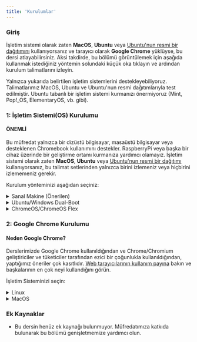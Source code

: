 ```yaml
---
title: 'Kurulumlar'
---
```


### Giriş

İşletim sistemi olarak zaten **MacOS**, **Ubuntu** veya [Ubuntu'nun resmi bir dağıtımını](https://wiki.ubuntu.com/UbuntuFlavors) kullanıyorsanız ve tarayıcı olarak **Google Chrome** yüklüyse, bu dersi atlayabilirsiniz. Aksi takdirde, bu bölümü görüntülemek için aşağıda kullanmak istediğiniz yöntemin solundaki küçük oka tıklayın ve ardından kurulum talimatlarını izleyin.

<div className="lesson-note" markdown="1">

Yalnızca yukarıda belirtilen işletim sistemlerini destekleyebiliyoruz. Talimatlarımız MacOS, Ubuntu ve Ubuntu'nun resmi dağıtımlarıyla test edilmiştir. Ubuntu tabanlı bir işletim sistemi kurmanızı önermiyoruz (Mint, Pop!\_OS, ElementaryOS, vb. gibi).

</div>

### 1: İşletim Sistemi(OS) Kurulumu

#### ÖNEMLİ

Bu müfredat yalnızca bir dizüstü bilgisayar, masaüstü bilgisayar veya desteklenen Chromebook kullanımını destekler. RaspberryPi veya başka bir cihaz üzerinde bir geliştirme ortamı kurmanıza yardımcı olamayız. İşletim sistemi olarak zaten **MacOS**, **Ubuntu** veya [Ubuntu'nun resmi bir dağıtımı](https://wiki.ubuntu.com/UbuntuFlavors) kullanıyorsanız, bu talimat setlerinden yalnızca birini izlemeniz veya hiçbirini izlememeniz gerekir.

Kurulum yönteminizi aşağıdan seçiniz:

<details markdown="block">
<summary className="dropDown-header">Sanal Makine (Önerilen) </summary>

Bir Sanal Makine (VM) kurmak, web geliştirme için bir ortam oluşturmaya başlamanın en kolay ve en güvenilir yoludur. Sanal Makine, mevcut İşletim Sisteminizin (OS), Windows gibi, içinde çalışan komple bir bilgisayar emülasyonudur. Sanal makinenin en büyük dezavantajı, aynı anda iki bilgisayar çalıştırdığınız için yavaş olabilmesidir. Performansını artırmak için birkaç şey yapacağız.

### 1. Adım: VirtualBox ve Xubuntu'yu İndirme

Bir sanal makine kurmak basit bir işlemdir. Bu kılavuz, sanal makineyi oluşturmak ve çalıştırmak için Oracle'ın VirtualBox programını kullanır. Bu program açık kaynaklı, ücretsiz ve basittir. Daha ne isteyebilirsiniz ki? Şimdi, her şeyin indirildiğinden ve kurulum için hazır olduğundan emin olalım.

#### ÖNEMLİ

Bu talimatları tamamladıktan sonra, **tamamen VM'de çalışmanız beklenmektedir.** Pencereyi büyütün, varsa daha fazla sanal monitör ekleyin, masaüstünün sol üst köşesindeki **Whisker Menu** <img src="https://cdn.statically.io/gh/TheOdinProject/curriculum/96d534641514fe4d62aabe2919fac3c52cb286e7/foundations/installations/installations/imgs/00_whisker_icon.png" alt="The blue-white rodent Whisker Menu Icon" style={{"display":"inline","margin":"auto"}} /> içindeki internet tarayıcısını çalıştırın. Odin Project üzerinde çalışırken sanal makine dışında hiçbir şey kullanmamalısınız. VM'yi bir süre kullandıktan sonra alıştığınızı düşünüyorsanız veya deneyiminizi geliştirmek istiyorsanız, aşağıda talimatları bulunan Ubuntu'yu dual boot yapmanızı öneririz.

#### Adım 1.1: VirtualBox'u İndirme

[Buraya tıklayın](https://www.virtualbox.org/wiki/Downloads) ve Windows bilgisayarlar için VirtualBox'ı indirin.

#### Adım 1.2: Xubuntu'yu İndirme

Piyasada binlerce Linux dağıtımı var, ancak Xubuntu şüphesiz en popüler ve kullanıcı dostu olanlardan biri. Bir sanal makineye Linux kurarken, [Xubuntu 22.04'ü indirmenizi](https://mirror.us.leaseweb.net/ubuntu-cdimage/xubuntu/releases/22.04/release/) öneririz. Burada listelenen birkaç dosya var, `.iso` ile biteni indirin. Xubuntu, Ubuntu ile aynı temel yazılımı kullanır ancak daha az bilgisayar kaynağı gerektiren bir masaüstü ortamına sahiptir ve bu nedenle sanal makineler için idealdir. İndirme hızını yavaş bulursanız, daha önce bağlantısı verilen bir ABD linki olduğundan [farklı bir link kullanmayı](https://xubuntu.org/release/22-04/#show-all) deneyin. Eğer indirme sayfasına ulaşırsanız ve hangi sürümü seçeceğinizden emin değilseniz, en son Uzun Süreli Destek (LTS) sürümünü seçmeniz önerilir (yazının yazıldığı zaman 22.04). Daha yeni bir LTS olmayan sürümünü seçme düşüncesiyle oyalanabilirsiniz, ancak LTS sürümleri, 5 yıla kadar garanti edilen destek avantajına sahiptir, bu da onları daha güvenli, stabil ve dolayısıyla güvenilir yapar.

### 2. Adım: VirtualBox'ı Yükleme ve Xubuntu'yu Kurma

#### Adım 2.1: VirtualBox'ı Yükleme

VirtualBox'ı kurmak çok basittir. Çok fazla teknik bilgi gerektirmez ve Windows bilgisayarınıza herhangi bir program yüklemekle aynı işlemdir. İndirilen VirtualBox dosyasına çift tıkladığınızda yükleme işlemi başlayacaktır. Microsoft Visual C++ 2019 Redistributable Package'ına ihtiyaç duyduğunuzla ilgili bir hata alırsanız, onu [resmi Microsoft Learn sayfasında](https://learn.microsoft.com/en-us/cpp/windows/latest-supported-vc-redist?view=msvc-170#visual-studio-2015-2017-2019-and-2022) bulabilirsiniz. Büyük olasılıkla `X64` mimarisine sahip sürümü istiyorsunuz (bu 64 bit anlamına gelir). Onu indirin ve kurun, ardından VirtualBox'ı tekrar kurmayı deneyin.

Kurulum sırasında size çeşitli seçenekler sunulacaktır. İhtiyacınız olmadığı için Python Desteğini ok işaretli sürücü simgesine tıklayarak ve **Entire feature will be unavailable** seçeneğini seçerek devre dışı bırakmanızı öneririz:

![The Python option is at the bottom of the list](https://cdn.statically.io/gh/TheOdinProject/curriculum/96d534641514fe4d62aabe2919fac3c52cb286e7/foundations/installations/installations/imgs/01_turn_off_python.png)

Kapatıldıktan sonra kurulum pencereniz bu şekilde görünmelidir:

![You want the Python option to have a scarlet "X" on it](https://cdn.statically.io/gh/TheOdinProject/curriculum/96d534641514fe4d62aabe2919fac3c52cb286e7/foundations/installations/installations/imgs/02_c_install.png)

Uygulamayı `C:` sürücüsüne yüklediğinizden emin olun, aksi takdirde hata verme eğilimi vardır. Sanal makinenin kendisi herhangi bir yere kurulabilir ancak buna yakında değineceğiz.
Yazılım yüklenirken ilerleme çubuğu takılmış gibi görünebilir, sadece bitmesini bekleyin.

#### Adım 2.2: VirtualBox'ı Xubuntu için Hazırlama

Artık VirtualBox'ı kurduğunuza göre, programı başlatın. Açıldıktan sonra başlangıç ekranını görmelisiniz.

![The VirtualBox start screen](https://cdn.statically.io/gh/TheOdinProject/curriculum/96d534641514fe4d62aabe2919fac3c52cb286e7/foundations/installations/installations/imgs/03_start_screen.png)

Sanal bir işletim sistemi oluşturmak için **New** düğmesine tıklayın. Buna **Xubuntu** adını verin, sanal makinenin varsayılan `C:` konumundan başka bir yere kurulmasını istiyorsanız, bunu **Folder** seçeneğinde uygun şekilde değiştirin. Bu, sanal diskinizin bulunacağı yerdir, bu nedenle bunun için en az 30 GB'ınız olduğundan emin olun. **ISO Image** seçeneğinde **Other** seçeneğini seçin ve bilgisayarınızda `.iso` dosyasını bulmanız için bir pencere açılacaktır. Dosya büyük olasılıkla `İndirilenler` klasöründedir. **Skip Unattended Installation** seçeneğini olduğu gibi bırakın.

![Half of the options being greyed out is normal. Don't worry about it.](https://cdn.statically.io/gh/TheOdinProject/curriculum/96d534641514fe4d62aabe2919fac3c52cb286e7/foundations/installations/installations/imgs/04_install_start.png)

**Next** tuşuna basarak devam edin ve sonraki adımları izleyin:

#### Adım 2.2.1: Gözetimsiz Konuk İşletim Sistemi(OS) Kurulumu

Şimdi buna benzer bir pencere görmelisiniz:

![No need to worry about the Product Key.](https://cdn.statically.io/gh/TheOdinProject/curriculum/96d534641514fe4d62aabe2919fac3c52cb286e7/foundations/installations/installations/imgs/05_unattended_install.png)

**Guest Additions** ve **Install in Background** seçeneklerini işaretleyiniz ve ayrıca **Username** ve **Password** alanlarınızı istediğiniz gibi değiştiriniz. Varsayılan parolayı değiştirmeyi unutursanız, parola `changeme` olacaktır. **Guest Additions ISO**, **Hostname** ve **Domain Name** alanlarını olduğu gibi bırakın. **Next** tuşuna basarak devam edin.

#### Adım 2.2.2: Donanım

![You might be tempted to give your VM more than 2 processors. Don't.](https://cdn.statically.io/gh/TheOdinProject/curriculum/96d534641514fe4d62aabe2919fac3c52cb286e7/foundations/installations/installations/imgs/06_hardware.png)

Kurulumun **Hardware** bölümünde **Base Memory** değerini en az 2048 MB veya mümkünse daha fazlasına ayarlayınız. Üst limit toplam RAM'inizin yarısıdır ancak önerdiğimiz ayarlarla 4096 MB size sorunsuz bir deneyim sağlayacaktır.

Örneğin, 8 GB (8192 MB) RAM'iniz varsa, sanal makinenizin işletim sistemine 4096 MB'a kadar (1024 MB 1 GB eder) ayırabilirsiniz. Ne kadar RAM'iniz olduğunu bilmiyorsanız, bunu nasıl bulacağınızı öğrenmek için [lütfen bu Google sorgusunu çalıştırın](https://www.google.com/search?q=how+to+find+how+much+ram+you+have). Sanal makineniz biraz yavaş çalışıyorsa, daha fazla bellek ayırmayı deneyin!

_(**not:** **G**iga**B**aytı **M**ega**B**ayta çevirirken zorlanıyor musunuz? 1 GB RAM 1024 MB'a eşittir. Bu yüzden, **8 GB = 8 x 1024 = 8192 MB** diyebiliriz.)_

**Processors** seçeneği için değer 2'de olmalı ve daha fazla olmamalıdır. **Enable EFI (special OSes only)** seçeneğini olduğu gibi bırakın, yani **işaretli değil**, ve devam etmek için **Next** seçeneğine tıklayın.

#### Adım 2.2.3: Sanal Sabit Disk

![Don't Pre-allocate Full Size.](https://cdn.statically.io/gh/TheOdinProject/curriculum/96d534641514fe4d62aabe2919fac3c52cb286e7/foundations/installations/installations/imgs/07_virtual_hard_disk.png)

Şimdi, **Disk Size** dışında tüm ayarları olduğu gibi bırakınız, sanal makinenize **en az 30GB** alan vermenizi öneririz. Bu diskin sanal makine oluşturma işleminin ilk adımında belirttiğiniz klasörde oluşturulacağını hatırlatırız, ancak yine de gerekirse disk ileride taşınabilir ve yeniden boyutlandırılabilir.

#### Adım 2.2.4: Katılımsız Kuruluma Başlama

**Summary** sayfasına yönlendirilmek için **Next** seçeneğine tıklayın, bu sayfada gözetimsiz kurulum sürecini başlatmak için **Finish** seçeneğine tıklamanız yeterlidir. Bunun en güzel yanı nedir? İşletim sistemini ve GuestAdditions'ı size bir şey sormadan kendi başına yükler! Sadece kendi işini yapmasına izin verin, **Preview** bölümünde bunun gibi bir giriş ekranı gördüğünüzde işlemin bittiğini anlayacaksınız:

![The Preview section is in the top right of VirtualBox window.](https://cdn.statically.io/gh/TheOdinProject/curriculum/96d534641514fe4d62aabe2919fac3c52cb286e7/foundations/installations/installations/imgs/08_preview_login.png)

Sadece **Show** adlı yeşil oka tıklayın ve bir sanal makine penceresi ve giriş ekranı ile karşılaşacaksınız. Kurulum işlemi sırasında belirlediğiniz parola ile oturum açın ve yapmamız gereken azıcık bir yapılandırma ayarı kaldı.

**Finish'e** tıkladıktan sonra buna benzer bir hata almanız mümkündür:

![The error shows up on the right side of the VirtualBox window and can be a little differently worded.](https://cdn.statically.io/gh/TheOdinProject/curriculum/96d534641514fe4d62aabe2919fac3c52cb286e7/foundations/installations/installations/imgs/09_virtualization_error.png)

Bu, [bilgisayarınızın BIOS/UEFI ayarlarında sanallaştırmayı etkinleştirmeniz](https://access.redhat.com/documentation/en-us/red_hat_enterprise_linux/7/html/virtualization_deployment_and_administration_guide/sect-troubleshooting-enabling_intel_vt_x_and_amd_v_virtualization_hardware_extensions_in_bios) gerektiği anlamına gelir. [Alternatif talimat seti](https://2nwiki.2n.cz/pages/viewpage.action?pageId=75202968). Eğer AMD CPU'nuz varsa muhtemelen aktifleştirmek için `SVM` adında bir şey arıyorsunuzdur, Intel CPU'lar içinse bu ayar `Intel Virtualization Technology'dir`. Aldığınız hata, bulmanız gereken ayarı söylemelidir. Bunu hallettikten sonra, makineyi **Başlatın** ve akışına bırakın, bir giriş ekranı gördüğünüzde işlemin bittiğini anlayacaksınız:

![You can already make your VM full screen or just maximize the window.](https://cdn.statically.io/gh/TheOdinProject/curriculum/96d534641514fe4d62aabe2919fac3c52cb286e7/foundations/installations/installations/imgs/10_login_screen.png)

### 3. Adım: Doğru sudo İzinlerini Ayarlama

Katılımsız kurulumun VirtualBox tarafından yapılandırılma şekli nedeniyle, hesabınız uygun `sudo` izinlerine sahip değildir. Bunları Windows makinenizdeki `Yönetici olarak çalıştır` ile eşdeğer olarak düşünün, bunları düzene sokmanın neden önemli olacağını tahmin edebilirsiniz.

#### Adım 3.1: Users and Group'a Gidiş

İlk olarak, pencerenizin sol üst köşesindeki <img src="https://cdn.statically.io/gh/TheOdinProject/curriculum/96d534641514fe4d62aabe2919fac3c52cb286e7/foundations/installations/installations/imgs/00_whisker_icon.png" alt="The blue-white rodent Whisker Menu Icon" style={{"display":"inline","margin":"auto"}} /> simgesine tıklayın, ardından `Users` yazın ve `Users and Groups'u` göreceksiniz. Üzerine tıklayın.

![It should be the top option you see. It is possible that due to localization it'll be called differently - try using the term in your language then.](https://cdn.statically.io/gh/TheOdinProject/curriculum/96d534641514fe4d62aabe2919fac3c52cb286e7/foundations/installations/installations/imgs/11_users_and_groups.png)

#### Adım 3.2: Groups'u Yönetme

Karşınıza gelen pencerede **Manage Groups** seçeneğine tıklayınız, ardından listede bir yere tıklayın ve klavyenizden `sudo` yazın. Bu sizi resimdeki gibi `sudo` girdisine getirecektir:

![You will find the search functionality like this in many corners of Xubuntu.](https://cdn.statically.io/gh/TheOdinProject/curriculum/96d534641514fe4d62aabe2919fac3c52cb286e7/foundations/installations/installations/imgs/12_sudo_group.png)

#### Adım 3.2: Kendini sudo'ya Ekleme

`sudo` seçiliyken **Properties** seçeneğine tıklayın ve açılan pencerede kullanıcı adınızı aşağıdaki gibi işaretleyin:

![No need to touch anything else.](https://cdn.statically.io/gh/TheOdinProject/curriculum/96d534641514fe4d62aabe2919fac3c52cb286e7/foundations/installations/installations/imgs/13_sudo_properties.png)

Ve ardından **OK**'a tıklayın. Bir parola, giriş yaparken kullandığınız parola ile aynı, istemiyle karşılaşacaksınız.

#### Adım 3.3: Sanal Makinenizi Yeniden Başlatma

Tüm bunlar tamamlandığına göre, bu pencereleri kapatabilir ve sanal makinenizi yeniden başlatabilirsiniz. Klavyede <kbd>CTRL + ALT + T</kbd> yaparak `Terminal` penceresi açabilirsiniz ve terminalde `reboot` yazın ardından komutu çalıştırmak için <kbd>Enter'a</kbd> basın. Alternatif olarak, <img src="https://cdn.statically.io/gh/TheOdinProject/curriculum/96d534641514fe4d62aabe2919fac3c52cb286e7/foundations/installations/installations/imgs/00_whisker_icon.png" alt="The blue-white rodent Whisker Menu Icon" style={{"display":"inline","margin":"auto"}} /> ikonuna tıklayabilirsiniz, ardından sağ alttaki güç simgesine tıklayın ve **Restart** seçeneğini seçin.

![You might want to take note of other options that you see in this menu.](https://cdn.statically.io/gh/TheOdinProject/curriculum/96d534641514fe4d62aabe2919fac3c52cb286e7/foundations/installations/installations/imgs/14_logout.png)

![Not the most exciting of menus, but take note of the Shut Down option.](https://cdn.statically.io/gh/TheOdinProject/curriculum/96d534641514fe4d62aabe2919fac3c52cb286e7/foundations/installations/installations/imgs/15_restart.png)

#### Adım 3.4: Yeni Kazandığınız sudo Ayrıcalıklarını Test Etme

Artık `sudo'ya` erişiminiz olduğuna göre, bunu Xubuntu'yu `Terminal` üzerinden güncellemek için kullanabiliriz. Terminali açın ve aşağıdaki komutları birbiri ardına kullanın:

```bash
sudo apt update
sudo apt upgrade
```

İlk komutu kullandıktan sonra parolanız sorulacaktır, parolanızı yazın ve <kbd>Enter'a</kbd> basarak terminalinize parolayı iletin. Ne yazdığınıza dair görsel bir geri bildirim olmayacaktır, ancak gerçekten yazıyorsunuz.

Bir süre `sudo apt upgrade` çalıştıktan sonra terminalde bir şeyler yüklemek isteyip istemediğiniz sorulacaktır, makinenizi güncellemek için bunları onaylayın. Herhangi bir sorun yaşarsanız, [Discord sunucumuza](https://discord.gg/V75WSQG) gelmekten ve `#virtualbox-help` kanalında yardım istemekten çekinmeyin.

### 4. Adım: Yeni Sanal Makinenizi Anlama

İşte sanal ortamda çalışmaya başlamanıza yardımcı olacak bazı ipuçları:

- Sanal makine ayarlarınızda araç çubuğunu etkinleştirin. Burada, özellikle tam ekran veya çoklu ekranlarla ilgili olanlar olmak üzere, oynamak isteyebileceğiniz yararlı seçenekler vardır. Bunu yapmak için **Settings** seçeneğine tıklayın ve ardından **User Interface'e** gidin ve son olarak **Show at Top of Screen** seçeneğini işaretleyin.
  ![It's a good idea to look around the settings overall to get a feel of what's possible.](https://cdn.statically.io/gh/TheOdinProject/curriculum/96d534641514fe4d62aabe2919fac3c52cb286e7/foundations/installations/installations/imgs/16_toolbar.png)
- Tüm çalışmalarınız sanal makinede gerçekleşmelidir. Metin düzenleyiciniz, dil ortamlarınız ve çeşitli araçlar dahil olmak üzere kodlama için ihtiyacınız olan her şeyi sanal makineye yükleyeceksiniz. Sanal makinenizin içindeki Xubuntu, önceden yüklenmiş bir web tarayıcısı ile birlikte gelir, ancak kısa bir süre sonra Chrome'u yükleyeceğiz.
- Sanal makinenize yazılım yüklemek için, Xubuntu sanal makinesinin içinden Linux (Ubuntu) kurulum talimatlarını takip edeceksiniz.
- Discord kanalımızda yardım isterken ekran görüntüsü almanız gerekebilir, nerede kullandığınıza bağlı olarak nasıl yapacağınız aşağıda açıklanmıştır:
  - **Sanal Makinenin içinde:** Ekranınızın bir kısmının ekran görüntüsünü almak için <kbd>Shift + PrtSrc</kbd> tuş kombinasyonunu kullanabilirsiniz. Alternatif olarak, **Whisker Menu'ye** tıklayabilir ve **Screenshot** yazabilirsiniz. Burada tüm ekranınızın, bulunduğunuz pencerenin ekran görüntüsünü almayı veya yakalamak için belirli bir alanı belirlemeyi seçebilirsiniz.
  - **Ana sisteminizde (Windows):** Ana sistem tuşunun kısayolunu (<kbd>Right Ctrl + E</kbd>) kullanabilir veya tam ekran görüntüsü için **View -> Take Screenshot** seçeneğine tıklayabilirsiniz. Farklı bir yol, sanal makine pencerenizin dışına tıklayarak pencerenin odağından çıkmak ve ardından ekranınızın bir kısmının ekran görüntüsünü almak için standart Windows kısayolu olan <kbd>Windows tuşu + Shift + S</kbd> kombinasyonunu kullanmak olabilir.
- **Unutmayın:** TOP menüsüyle ilgili yapacağınız tüm geliştirmeler sanal makinede yapılmalıdır.
- Tam ekrana geçmenizi (**View -> Full-screen Mode**) ve ana işletim sisteminizi (Windows) unutmanızı öneririz. En iyi performans için, sanal makinenizi çalıştırırken ana işletim sisteminizdeki tüm programları kapatın.
- Sanal makine ayarlarınızın **Display** sekmesine ek monitörler eklediyseniz, sanal makine çalışırken **View -> Virtual Screen 2 -> Enable** seçeneğine tıklayın. Birden fazla monitörü tam ekran çalıştırabilirsiniz, ancak sanal makine daha fazla **Video Belleği** isteyebilir. Zaten daha fazla monitör eklerken arttırmış olmanız gerekir. **Tam ekrana geçmeden önce Sanal Ekranlarınızı pencere modunda açtığınızdan emin olun, aksi takdirde çalışmazlar.** Tam ekrandan çıktıktan sonra ikincil ekranınız kapanabilir. Bu talimatlarla yeniden açabilirsiniz.

#### Sık Karşılaşılan Sorunlar/Sorular:

- Sanal makineyi başlatmaya çalıştığınızda yalnızca siyah bir ekranla karşılaşırsanız, sanal makineyi kapatın ve `power off'a` tıklayın , **Settings -> Display** seçeneğine tıklayın ve **Enable 3D Acceleration** seçeneğinin İŞARETLENMEDİĞİNDEN ve Video memory'nin **EN AZ 128MB** olarak ayarlandığından emin olun.
- Yeriniz mi kalmadı? [Discord kanalımızdaki bu talimatlara bakın](https://discord.com/channels/505093832157691914/690588860085960734/1015965403572351047).
- Dokunmatik ekran mı kullanıyorsunuz? VirtualBox'ta dokunmatik ekranın nasıl etkinleştirileceğine dair [işte bir video](https://www.youtube.com/watch?v=hW-iyHHoDy4).
- **Sanal Makine için performans ipuçları**:
  - Sanal makineyi çalıştırırken Windows'taki etkinliğinizi en aza indirin. Dizüstü bilgisayara sahipseniz muhtemelen şarja takılı kullanınız.
  - Processors ayarının yalnızca 2 olarak ayarlandığından ve sanal makinenize verdiğiniz belleğin toplam RAM'inizin en fazla yarısı ve en az 2GB olduğundan emin olun. Eğer 2GB ayıramıyorsanız, dual boot kullanın.
  - Videolar sanal makinede takılıyorsa, Video Memory ayarını mümkün olan en üst düzeye çıkardığınızdan emin olun veya alternatif olarak makineniz kaldırabiliyorsa Windows'unuzda oynatın. Etkinleştirdiyseniz 3D Acceleration ayarını devre dışı bırakın.
  - Sanal makine pencerenizin sağ alt köşesindeki <img src="https://cdn.statically.io/gh/TheOdinProject/curriculum/96d534641514fe4d62aabe2919fac3c52cb286e7/foundations/installations/installations/imgs/17_turtle.png" alt="Icon with a green turtle and a V" style={{"display":"inline","margin":"auto"}} /> simgesine dikkat edin, eğer varsa, burada [VirtualBox forumunda ondan nasıl kurtulacağınıza dair bir başlık var](https://forums.virtualbox.org/viewtopic.php?f=25&t=99390). Bunun yerine <img src="https://cdn.statically.io/gh/TheOdinProject/curriculum/96d534641514fe4d62aabe2919fac3c52cb286e7/foundations/installations/installations/imgs/18_vboxV.png" alt="Icon of a chip with a V" style={{"display":"inline","margin":"auto"}} /> simgesi de bulunabilir. Eğer sağ altta <img src="https://cdn.statically.io/gh/TheOdinProject/curriculum/96d534641514fe4d62aabe2919fac3c52cb286e7/foundations/installations/installations/imgs/17_turtle.png" alt="Icon with a green turtle and a V" style={{"display":"inline","margin":"auto"}} /> veya <img src="https://cdn.statically.io/gh/TheOdinProject/curriculum/96d534641514fe4d62aabe2919fac3c52cb286e7/foundations/installations/installations/imgs/18_vboxV.png" alt="Icon of a chip with a V" style={{"display":"inline","margin":"auto"}} /> görmüyorsanız, bunları görmek için tam ekran modundan çıkmanız gerekir.
- Performansınız hala yetersizse, dual boot yapın çünkü bu, tüm bilgisayar kaynaklarını yalnızca bir işletim sistemi için kullandığınızı garanti edecek ve böylece deneyiminizi önemli ölçüde arttıracaktır.
- Farenizin kaydırma tekerleği Google Chrome'da garip davranıyorsa ve sanal makinenizin istendiği gibi çalıştığından emin olmak için sanal makine performans ipuçlarını gözden geçirdiyseniz, `imwheel'e` bakın: [daha fazla bilgi için bu AskUbuntu talimatlarına bakın](https://askubuntu.com/a/621140). VSCode'u yüklediyseniz, `gedit` yerine bu talimatları kullanın, aksi takdirde `sudo apt install gedit` komutuyla gedit'i yükleyin. Eğer gedit'i `snap` ile yüklerseniz, dosyayı kaydetmenize izin vermez. Her açılışta `imwheel`in çalıştığından emin olmak için whisker menüsüne tıklamalısınız <img src="https://cdn.statically.io/gh/TheOdinProject/curriculum/96d534641514fe4d62aabe2919fac3c52cb286e7/foundations/installations/installations/imgs/00_whisker_icon.png" alt="The blue-white rodent Whisker Menu Icon" style={{"display":"inline","margin":"auto"}} /> , ardından `Session` yazın ve `Session and Startup'a` tıklayın. `Application Autostart'ı` göreceksiniz ve ona gidin, sonra da `Add'e` tıklayın. `Name` değeri için `imwheel` ve `Command` değeri için `imwheel -b "4 5` girin. `OK'e` tıklayın ve her şey hazır olmalı.

### 5. Adım: Güvenli Bir Şekilde Sanal Makinenizi Kapatma

Günlük kullandığınız bilgisayarın fişini çekmezsiniz, değil mi? Neden aynı şeyi sanal bilgisayarınız için yapasınız ki? X düğmesine tıklayıp sanal bilgisayarınızı kapattığınızda, dosyalarınıza da elveda diyebilirsiniz. Bu bölümde, sanal bilgisayarınızı kapatmanın üç yolunu öğreneceksiniz.

#### 1. Seçenek - Kullanıcı Arayüzüyle Sanal Makine İçinden Kapatma

**Whisker Menu** <img src="https://cdn.statically.io/gh/TheOdinProject/curriculum/96d534641514fe4d62aabe2919fac3c52cb286e7/foundations/installations/installations/imgs/00_whisker_icon.png" alt="The blue-white rodent Whisker Menu Icon" style={{"display":"inline","margin":"auto"}} /> üzerine tıkladığınızda ve güç simgesine tıkladığınızda, oturumunuzu nasıl değiştireceğiniz konusunda **Shut Down** seçeneği de dahil olmak üzere çeşitli seçenekler sunulur. Evet, daha önce **Restart** için kullandığınız yerle aynı yer!

#### 2. Seçenek - Terminal ile Sanal Makine İçinden Kapatma

Bu durumda basitçe `poweroff` komutunu yazmanız yeterli olacaktır. Sisteminiz hemen kapanacaktır.

#### 3. Seçenek - Sanal Makinenin Dışından Kapatma

Güvenli bir şekilde kapatma hedefine ulaşmanın son yolu sanal makine arayüzünü kullanmaktır. File sekmesine tıklamak ve kapat düğmesine (güç simgeli) basmak **Close Virtual Machine** başlıklı bir açılır pencere getirecektir. Bu açılır pencere **Save the machine state**, **Send the shutdown signal** veya **Power off the machine** seçeneklerinden hangisini istediğinizi sorar.

![VM File Menu](https://cdn.statically.io/gh/TheOdinProject/curriculum/96d534641514fe4d62aabe2919fac3c52cb286e7/foundations/installations/installations/imgs/19_vbox_close.png)

![Close Virtual Machine Menu](https://cdn.statically.io/gh/TheOdinProject/curriculum/96d534641514fe4d62aabe2919fac3c52cb286e7/foundations/installations/installations/imgs/20_send_shutdown.png)

Güvende olmak için **Send the shutdown signal'ı** seçin ve OK'a tıklayın. Bu, sanal makinenizi güvenli bir şekilde kapatacaktır ve dosyalarınız bozulmayacaktır.

</details>

<details markdown="block">
<summary className="dropDown-header">Ubuntu/Windows Dual-Boot </summary>

### Başlamadan Önce Bu Bölümün Tamamını Okuyun

Dual boot, bilgisayarınızda basit bir yeniden başlatma ile arasında geçiş yapabileceğiniz iki işletim sistemi sağlar. Siz açıkça söylemediğiniz sürece bir işletim sistemi diğerini değiştirmeyecektir. Devam etmeden önce, önemli verilerinizi yedeklediğinizden ve yardım istemek için bir yolunuz olduğundan emin olun. Kaybolursanız, korkarsanız veya takılırsanız, [Odin Teknik Destek sohbet odasında](https://discordapp.com/channels/505093832157691914/514204667245363200) yardıma hazırız. Gelin ve "Merhaba" deyin!

### 1. Adım: Ubuntu'yu İndirme

Öncelikle, bilgisayarınıza kurmak istediğiniz Ubuntu sürümünü indirmeniz gerekir. Ubuntu'nun farklı sürümleri ("dağıtımları") vardır, ancak biz standart masaüstü [Ubuntu](https://releases.ubuntu.com/22.04/) sürümünü öneriyoruz. Eğer daha eski bir bilgisayar kullanıyorsanız, [Xubuntu](https://xubuntu.org/release/22-04/)'yu öneriyoruz. [Ubuntu](https://releases.ubuntu.com/22.04/) veya [Xubuntu](https://xubuntu.org/release/22-04/)'nun 64-bit sürümünü indirdiğinizden emin olun.

### 2. Adım: Önyüklenebilir Flash Bellek Oluşturma

Ardından, Ubuntu'yu sabit sürücünüze yükleyebilmeniz için önyüklenebilir bir flash bellek oluşturmak üzere [bu kılavuzu](https://itsfoss.com/create-live-usb-of-ubuntu-in-windows/) izleyin. Eğer flash belleğiniz yoksa CD ya da DVD de kullanabilirsiniz.

Not: İsterseniz bu yöntemi [farklı Ubuntu dağıtımlarını](https://www.ubuntu.com/download/flavours) denemek için kullanabilirsiniz. Bu imajlar, kurulum yapmadan farklı dağıtımları denemenize olanak tanır. İşletim sistemini bir flash bellekten çalıştırmanın işletim sisteminin yavaş çalışmasına neden olacağını ve flash belleğinizin ömrünü azaltabileceğini unutmayın.

### 3. Adım: Ubuntu'yu Yükleme

#### Adım 3.1: Flash Bellekten Önyükleme

İlk olarak, Ubuntu'yu flash sürücünüzden önyüklemeniz gerekir. Tam olarak ne yapmanız gerektiği değişebilir, ancak genel olarak aşağıdakileri yapmanız gerekecektir:

- Flash belleği bilgisayara takın.
- Bilgisayarı yeniden başlatın.
- Sabit disk yerine flash belleği önyüklenebilir aygıt olarak seçin.

Örneğin, bir Dell bilgisayarda boot menüsünü açmak için, flash sürücüyü takmanız, bilgisayarı yeniden başlatmanız ve bilgisayar ilk açılırken F12 tuşuna basmanız gerekir. Buradan, flash bellekten önyükleme yapmayı seçebilirsiniz. Sizin bilgisayarınızda yöntem tam olarak aynı olmayabilir, ancak Google bunu çözmenize yardımcı olabilir.

#### Adım 3.2: Ubuntu'yu Yükleme

Flash bellekteki Ubuntu sürümünü test etmek isterseniz, 'Try me' seçeneğine tıklayın. Beğendiğiniz bir Ubuntu çeşidi bulduğunuzda, 'Install'a tıklayın ve bir sonraki adıma geçin.

Ubuntu'yu yüklemek, bilgisayarınızda asıl değişikliklerin olmaya başladığı yerdir. Varsayılan ayarlar çoğunlukla mükemmeldir, ancak **"Install Ubuntu alongside Windows"** seçeneğini seçtiğinizden ve Ubuntu için ayrılan disk alanını 30 GB'a (veya yapabiliyorsanız daha fazlasına) değiştirdiğinizden emin olun.

Adım adım yönergeler için lütfen Dave's RoboShack'in [kurulum kılavuzunu](https://medium.com/linuxforeveryone/how-to-install-ubuntu-20-04-and-dual-boot-alongside-windows-10-323a85271a73) takip edin.

### Intel RST (Hızlı Depolama Teknolojisi)

Ubuntu'yu yüklemeye çalışırken **Intel RST'yi** devre dışı bırakmanızı isteyen bir hatayla karşılaşırsanız, [Stack Exchange'deki bu yönergeleri](https://askubuntu.com/questions/1233623/workaround-to-install-ubuntu-20-04-with-intel-rst-systems/1233644#1233644) ve de özellikle **Choice #2'yi** takip edin. Bu işlem, anakart depolama sürücünüzü Ubuntu ile çalışacak şekilde değiştirdikten sonra Windows'u güvenli modda önyükleme yapmaya zorlar. Windows önyükleme yaptıktan sonra, zorunlu güvenli mod devre dışı bırakılır ve Ubuntu'yu bir kez daha yüklemeyi deneyebilirsiniz.

</details>

<details markdown="block">
<summary className="dropDown-header">ChromeOS/ChromeOS Flex </summary>

Yakın zamanda eklenen Linux terminali çalıştırabilme özelliği ile ChromeOS platformu, yerel Linux uygulamalarının yüklenebilmesine açılmıştır. Odin Project'i tamamlamak için Chromebook'unuzu kullanmak istiyorsanız, birkaç gereksinimi karşıladığınızdan emin olmanız gerekir:

1.  Desteklenen bir Chromebook'unuz olmalı:
    - [Resmi Chromebook'lar](https://www.chromium.org/chromium-os/chrome-os-systems-supporting-linux)
    - [ChromeOS Flex Chromebook'lar](https://support.google.com/chromeosflex/answer/11513094)
2.  Linux'u [bu talimatları](https://support.google.com/chromebook/answer/9145439?hl=en) izleyerek kurabilirsiniz

Bu iki gereksinimi de başarıyla karşıladıktan sonra, tüm müfredat boyunca Linux talimatlarını takip edebilirsiniz.

</details>

### 2: Google Chrome Kurulumu

#### Neden Google Chrome?

Derslerimizde Google Chrome kullanıldığından ve Chrome/Chromium geliştiriciler ve tüketiciler tarafından ezici bir çoğunlukla kullanıldığından, yaptığımız öneriler çok kasıtlıdır.
[Web tarayıcılarının kullanım payına](https://en.wikipedia.org/wiki/Usage_share_of_web_browsers#Summary_tables) bakın ve başkalarının en çok neyi kullandığını görün.

İşletim Sisteminizi seçin:

<details markdown="block">
<summary className="dropDown-header">Linux</summary>

#### 1. Adım: Google Chrome'u İndirme

- **Terminali** açın
- En son **Google Chrome** `.deb` paketini indirmek için aşağıdaki komutu çalıştırın

```bash
wget https://dl.google.com/linux/direct/google-chrome-stable_current_amd64.deb
```

#### 2. Adım: Google Chrome'u Yükleme

- **Google Chrome** `.deb` paketini yüklemek için terminale aşağıdaki komutu girin

  ```bash
  sudo apt install ./google-chrome-stable_current_amd64.deb
  ```

- Gerekirse şifrenizi girin

_(**not**: `N: Download is performed unsandboxed (...)` ile başlayan bir uyarı görebilirsiniz. Bu konuda endişelenmenize gerek yok. [Daha fazla bilgi için bu reddit gönderisini okuyun.](https://www.reddit.com/r/linux4noobs/comments/ux6cwx/comment/i9x2twx/))_

#### 3. Adım: Kurulum Dosyasını Silme

```bash
rm google-chrome-stable_current_amd64.deb
```

#### 4. Adım: Google Chrome'u Kullanma

Chrome'u iki şekilde başlatabilirsiniz,

- Uygulamalar menüsünden **Google Chrome** öğesine tıklayın
- **Veya**, terminalde `google-chrome` komutunu çalıştırın

```bash
google-chrome
```

_(**not**: Chrome, bu terminali çeşitli mesajları vermek için kullanacak ve diğer komutları çalıştırmanıza izin vermeyecektir. Bu mesajlar için endişelenmeyin. Diğer komutlar için de Chrome'u çalıştırdığınız terminali kullanmak istiyorsanız, `google-chrome &` komutunu kullanın.)_

</details>

<details markdown="block">
<summary className="dropDown-header">MacOS</summary>

#### 1. Adım: Google Chrome'u İndirme

- [Google Chrome indirme sayfasını ziyaret edin](https://www.google.com/chrome/)
- **Download Chrome for Mac'e** tıklayın

#### 2. Adım: Google Chrome'u Yükleme

- **İndirilenler** klasörünü açın
- **googlechrome.dmg** dosyasına çift tıklayın
- Google Chrome simgesini **Uygulamalar** klasörü simgesine sürükleyin

#### 3. Adım: Kurulum Dosyasını Silme

- **Finder'ı** açın
- Kenar çubuğunda Google Chrome'un yanındaki **ok** işaretine tıklayın
- **İndirilenler** klasörüne gidin
- **googlechrome.dmg** dosyasını çöp kutusuna sürükleyin

#### 4. Adım: Google Chrome'u Kullanma

- **Uygulamalar** klasörüne gidin
- **Google Chrome'a** çift tıklayın

</details>

### Ek Kaynaklar

- Bu dersin henüz ek kaynağı bulunmuyor. Müfredatımıza katkıda bulunarak bu bölümü genişletmemize yardımcı olun.
